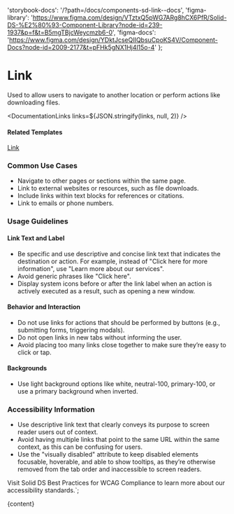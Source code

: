 

  'storybook-docs': '/?path=/docs/components-sd-link--docs',
  'figma-library':
    'https://www.figma.com/design/VTztxQ5pWG7ARg8hCX6PfR/Solid-DS-%E2%80%93-Component-Library?node-id=239-1937&p=f&t=B5mgTBjcWeycmzb6-0',
  'figma-docs':
    'https://www.figma.com/design/YDktJcseQIIQbsuCpoKS4V/Component-Docs?node-id=2009-2177&t=pFHk5gNX1Hj4l15o-4'
};

# Link

Used to allow users to navigate to another location or perform actions like downloading files.

<DefaultStory />

<DocumentationLinks links=${JSON.stringify(links, null, 2)} />

#### Related Templates

[Link](/?path=/docs/templates-link--docs)

### Common Use Cases

- Navigate to other pages or sections within the same page.
- Link to external websites or resources, such as file downloads.
- Include links within text blocks for references or citations.
- Link to emails or phone numbers.

### Usage Guidelines

#### Link Text and Label

- Be specific and use descriptive and concise link text that indicates the destination or action. For example, instead of "Click here for more information", use "Learn more about our services".
- Avoid generic phrases like "Click here".
- Display system icons before or after the link label when an action is actively executed as a result, such as opening a new window.

#### Behavior and Interaction

- Do not use links for actions that should be performed by buttons (e.g., submitting forms, triggering modals).
- Do not open links in new tabs without informing the user.
- Avoid placing too many links close together to make sure they’re easy to click or tap.

#### Backgrounds

- Use light background options like white, neutral-100, primary-100, or use a primary background when inverted.

### Accessibility Information

- Use descriptive link text that clearly conveys its purpose to screen reader users out of context.
- Avoid having multiple links that point to the same URL within the same context, as this can be confusing for users.
- Use the "visually disabled" attribute to keep disabled elements focusable, hoverable, and able to show tooltips, as they’re otherwise removed from the tab order and inaccessible to screen readers.

Visit <sd-link href="https://www.figma.com/design/YDktJcseQIIQbsuCpoKS4V/Component-Docs?node-id=10708-5011&t=Z1FxSGWkmXG5r5sw-4" target="_blank">Solid DS Best Practices for WCAG Compliance</sd-link> to learn more about our accessibility standards.`;

<Meta title="Components/sd-link/Overview" />

<OverviewFormatter story={SdLinkStories.Default}>{content}</OverviewFormatter>
